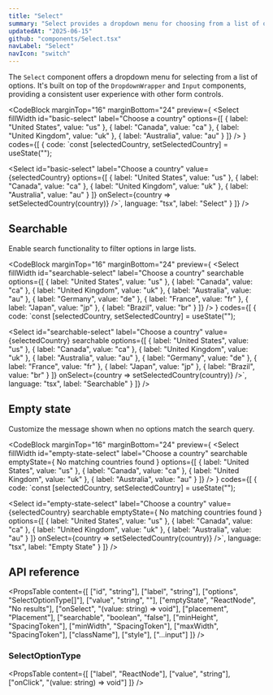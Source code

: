 ```yaml
---
title: "Select"
summary: "Select provides a dropdown menu for choosing from a list of options with optional search functionality."
updatedAt: "2025-06-15"
github: "components/Select.tsx"
navLabel: "Select"
navIcon: "switch"
---
```


The `Select` component offers a dropdown menu for selecting from a list of options. It's built on top of the `DropdownWrapper` and `Input` components, providing a consistent user experience with other form controls.

<CodeBlock
    marginTop="16"
    marginBottom="24"
    preview={
        <Select
            fillWidth
            id="basic-select"
            label="Choose a country"
            options={[
                { label: "United States", value: "us" },
                { label: "Canada", value: "ca" },
                { label: "United Kingdom", value: "uk" },
                { label: "Australia", value: "au" }
            ]}
        />
    }
    codes={[
        {
            code:
`const [selectedCountry, setSelectedCountry] = useState("");

<Select
    id="basic-select"
    label="Choose a country"
    value={selectedCountry}
    options={[
      { label: "United States", value: "us" },
      { label: "Canada", value: "ca" },
      { label: "United Kingdom", value: "uk" },
      { label: "Australia", value: "au" }
    ]}
    onSelect={country => setSelectedCountry(country)}
/>`,
            language: "tsx",
            label: "Select"
        }
    ]}
/>

## Searchable

Enable search functionality to filter options in large lists.

<CodeBlock
    marginTop="16"
    marginBottom="24"
    preview={
        <Select
            fillWidth
            id="searchable-select"
            label="Choose a country"
            searchable
            options={[
                { label: "United States", value: "us" },
                { label: "Canada", value: "ca" },
                { label: "United Kingdom", value: "uk" },
                { label: "Australia", value: "au" },
                { label: "Germany", value: "de" },
                { label: "France", value: "fr" },
                { label: "Japan", value: "jp" },
                { label: "Brazil", value: "br" }
            ]}
        />
    }
    codes={[
        {
            code:
`const [selectedCountry, setSelectedCountry] = useState("");

<Select
    id="searchable-select"
    label="Choose a country"
    value={selectedCountry}
    searchable
    options={[
      { label: "United States", value: "us" },
      { label: "Canada", value: "ca" },
      { label: "United Kingdom", value: "uk" },
      { label: "Australia", value: "au" },
      { label: "Germany", value: "de" },
      { label: "France", value: "fr" },
      { label: "Japan", value: "jp" },
      { label: "Brazil", value: "br" }
    ]}
    onSelect={country => setSelectedCountry(country)}
/>`,
            language: "tsx",
            label: "Searchable"
        }
    ]}
/>

## Empty state

Customize the message shown when no options match the search query.

<CodeBlock
    marginTop="16"
    marginBottom="24"
    preview={
        <Select
            fillWidth
            id="empty-state-select"
            label="Choose a country"
            searchable
            emptyState={
                <Text onBackground="neutral-weak">
                    No matching countries found
                </Text>
            }
            options={[
                { label: "United States", value: "us" },
                { label: "Canada", value: "ca" },
                { label: "United Kingdom", value: "uk" },
                { label: "Australia", value: "au" }
            ]}
        />
    }
    codes={[
        {
            code:
`const [selectedCountry, setSelectedCountry] = useState("");

<Select
    id="empty-state-select"
    label="Choose a country"
    value={selectedCountry}
    searchable
    emptyState={
      <Text onBackground="neutral-weak">
        No matching countries found
      </Text>
    }
    options={[
      { label: "United States", value: "us" },
      { label: "Canada", value: "ca" },
      { label: "United Kingdom", value: "uk" },
      { label: "Australia", value: "au" }
    ]}
    onSelect={country => setSelectedCountry(country)}
/>`,
            language: "tsx",
            label: "Empty State"
        }
    ]}
/>

## API reference

<PropsTable
    content={[
        ["id", "string"],
        ["label", "string"],
        ["options", "SelectOptionType[]"],
        ["value", "string", ""],
        ["emptyState", "ReactNode", "No results"],
        ["onSelect", "(value: string) => void"],
        ["placement", "Placement"],
        ["searchable", "boolean", "false"],
        ["minHeight", "SpacingToken"],
        ["minWidth", "SpacingToken"],
        ["maxWidth", "SpacingToken"],
        ["className"],
        ["style"],
        ["...input"]
    ]}
/>

### SelectOptionType

<PropsTable
  content={[
    ["label", "ReactNode"],
    ["value", "string"],
    ["onClick", "(value: string) => void"]
  ]}
/>